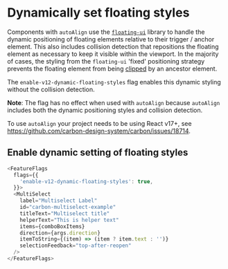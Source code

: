 
<Meta title="Components/MultiSelect/Feature Flag" name="Flag details" />

# Dynamically set floating styles

Components with `autoAlign` use the
[`floating-ui`](https://github.com/floating-ui/floating-ui) library to handle
the dynamic positioning of floating elements relative to their trigger / anchor
element. This also includes collision detection that repositions the floating
element as necessary to keep it visible within the viewport. In the majority of
cases, the styling from the `floating-ui` 'fixed' positioning strategy prevents
the floating element from being
[clipped](https://floating-ui.com/docs/misc#clipping) by an ancestor element.

The `enable-v12-dynamic-floating-styles` flag enables this dynamic styling
without the collision detection.

**Note**: The flag has no effect when used with `autoAlign` because `autoAlign`
includes both the dynamic positioning styles and collision detection.

To use `autoAlign` your project needs to be using React v17+, see
https://github.com/carbon-design-system/carbon/issues/18714.

## Enable dynamic setting of floating styles

```js
<FeatureFlags
  flags={{
    'enable-v12-dynamic-floating-styles': true,
  }}>
  <MultiSelect
    label="Multiselect Label"
    id="carbon-multiselect-example"
    titleText="Multiselect title"
    helperText="This is helper text"
    items={comboBoxItems}
    direction={args.direction}
    itemToString={(item) => (item ? item.text : '')}
    selectionFeedback="top-after-reopen"
  />
</FeatureFlags>
```

